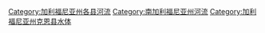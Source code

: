 [[Category:加利福尼亚州各县河流|Category:加利福尼亚州各县河流]]
[[Category:南加利福尼亚州河流|Category:南加利福尼亚州河流]]
[[Category:加利福尼亚州克恩县水体|Category:加利福尼亚州克恩县水体]]